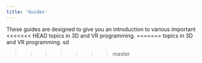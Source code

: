 ```yaml
---
title: 'Guides'
---
```


These guides are designed to give you an introduction to various important
<<<<<<< HEAD topics in 3D and VR programming. ======= topics in 3D and VR
programming. sd

> > > > > > > master
